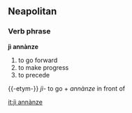 ==Neapolitan==
===Verb phrase===
'''jì annànze'''
#to go forward
#to make progress
#to precede

{{-etym-}}
''jì''- to go + ''annànze'' in front of

[[it:jì annànze]]